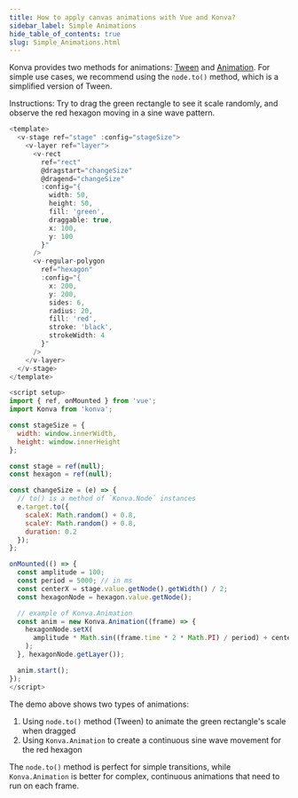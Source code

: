 ```yaml
---
title: How to apply canvas animations with Vue and Konva?
sidebar_label: Simple Animations
hide_table_of_contents: true
slug: Simple_Animations.html
---
```


Konva provides two methods for animations: [Tween](/docs/tweens/Linear_Easing.html) and [Animation](/docs/animations/Rotation.html). For simple use cases, we recommend using the `node.to()` method, which is a simplified version of Tween.

Instructions: Try to drag the green rectangle to see it scale randomly, and observe the red hexagon moving in a sine wave pattern.

```js live vue
<template>
  <v-stage ref="stage" :config="stageSize">
    <v-layer ref="layer">
      <v-rect
        ref="rect"
        @dragstart="changeSize"
        @dragend="changeSize"
        :config="{
          width: 50,
          height: 50,
          fill: 'green',
          draggable: true,
          x: 100,
          y: 100
        }"
      />
      <v-regular-polygon
        ref="hexagon"
        :config="{
          x: 200,
          y: 200,
          sides: 6,
          radius: 20,
          fill: 'red',
          stroke: 'black',
          strokeWidth: 4
        }"
      />
    </v-layer>
  </v-stage>
</template>

<script setup>
import { ref, onMounted } from 'vue';
import Konva from 'konva';

const stageSize = {
  width: window.innerWidth,
  height: window.innerHeight
};

const stage = ref(null);
const hexagon = ref(null);

const changeSize = (e) => {
  // to() is a method of `Konva.Node` instances
  e.target.to({
    scaleX: Math.random() + 0.8,
    scaleY: Math.random() + 0.8,
    duration: 0.2
  });
};

onMounted(() => {
  const amplitude = 100;
  const period = 5000; // in ms
  const centerX = stage.value.getNode().getWidth() / 2;
  const hexagonNode = hexagon.value.getNode();

  // example of Konva.Animation
  const anim = new Konva.Animation((frame) => {
    hexagonNode.setX(
      amplitude * Math.sin((frame.time * 2 * Math.PI) / period) + centerX
    );
  }, hexagonNode.getLayer());

  anim.start();
});
</script>
```

The demo above shows two types of animations:
1. Using `node.to()` method (Tween) to animate the green rectangle's scale when dragged
2. Using `Konva.Animation` to create a continuous sine wave movement for the red hexagon

The `node.to()` method is perfect for simple transitions, while `Konva.Animation` is better for complex, continuous animations that need to run on each frame. 